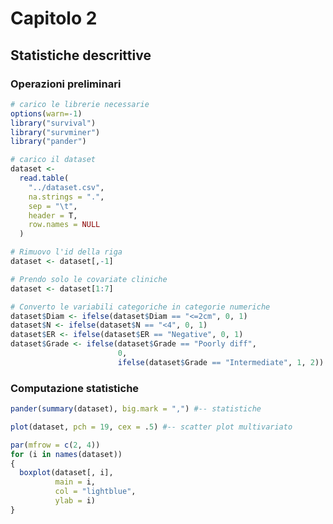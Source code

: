 # Capitolo 2
## Statistiche descrittive
### Operazioni preliminari

```{r}
# carico le librerie necessarie
options(warn=-1)
library("survival")
library("survminer")
library("pander")
```

```{r}
# carico il dataset
dataset <-
  read.table(
    "../dataset.csv",
    na.strings = ".",
    sep = "\t",
    header = T,
    row.names = NULL
  )
```

```{r}
# Rimuovo l'id della riga
dataset <- dataset[,-1]

# Prendo solo le covariate cliniche
dataset <- dataset[1:7]

# Converto le variabili categoriche in categorie numeriche
dataset$Diam <- ifelse(dataset$Diam == "<=2cm", 0, 1)
dataset$N <- ifelse(dataset$N == "<4", 0, 1)
dataset$ER <- ifelse(dataset$ER == "Negative", 0, 1)
dataset$Grade <- ifelse(dataset$Grade == "Poorly diff",
                        0,
                        ifelse(dataset$Grade == "Intermediate", 1, 2))
```

### **Computazione statistiche**

```{r}
pander(summary(dataset), big.mark = ",") #-- statistiche 
```

```{r}
plot(dataset, pch = 19, cex = .5) #-- scatter plot multivariato
```

```{r}
par(mfrow = c(2, 4))
for (i in names(dataset))
{
  boxplot(dataset[, i],
          main = i,
          col = "lightblue",
          ylab = i)
}
```